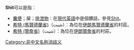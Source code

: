 '''Shit'''可以是指：
* [[糞便|糞便]]；屎；[[排泄物|排泄物]]：在[[現代英語|現代英語]]中是個髒話，參見[[Shit|Shit]]。
* [[希特_(馬贊德蘭省)|希特 (馬贊德蘭省)]]（شيت）：為位在[[伊朗|伊朗]][[馬贊德蘭省|馬贊德蘭省]]的村莊。
* [[希特_(贊詹省)|希特 (贊詹省)]]（شيت）：為位在[[伊朗|伊朗]][[贊詹省|贊詹省]]的村莊。

{{disambig}}

[[Category:非中文名称消歧义|Category:非中文名称消歧义]]